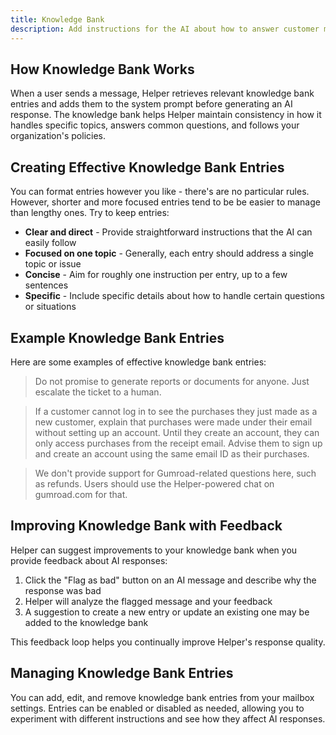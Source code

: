 ```yaml
---
title: Knowledge Bank
description: Add instructions for the AI about how to answer customer messages
---
```


## How Knowledge Bank Works

When a user sends a message, Helper retrieves relevant knowledge bank entries and adds them to the system prompt before generating an AI response. The knowledge bank helps Helper maintain consistency in how it handles specific topics, answers common questions, and follows your organization's policies.

## Creating Effective Knowledge Bank Entries

You can format entries however you like - there's are no particular rules. However, shorter and more focused entries tend to be be easier to manage than lengthy ones. Try to keep entries:

- **Clear and direct** - Provide straightforward instructions that the AI can easily follow
- **Focused on one topic** - Generally, each entry should address a single topic or issue
- **Concise** - Aim for roughly one instruction per entry, up to a few sentences
- **Specific** - Include specific details about how to handle certain questions or situations

## Example Knowledge Bank Entries

Here are some examples of effective knowledge bank entries:

> Do not promise to generate reports or documents for anyone. Just escalate the ticket to a human.

> If a customer cannot log in to see the purchases they just made as a new customer, explain that purchases were made under their email without setting up an account. Until they create an account, they can only access purchases from the receipt email. Advise them to sign up and create an account using the same email ID as their purchases.

> We don't provide support for Gumroad-related questions here, such as refunds. Users should use the Helper-powered chat on gumroad.com for that.

## Improving Knowledge Bank with Feedback

Helper can suggest improvements to your knowledge bank when you provide feedback about AI responses:

1. Click the "Flag as bad" button on an AI message and describe why the response was bad
2. Helper will analyze the flagged message and your feedback
3. A suggestion to create a new entry or update an existing one may be added to the knowledge bank

This feedback loop helps you continually improve Helper's response quality.

## Managing Knowledge Bank Entries

You can add, edit, and remove knowledge bank entries from your mailbox settings. Entries can be enabled or disabled as needed, allowing you to experiment with different instructions and see how they affect AI responses.
